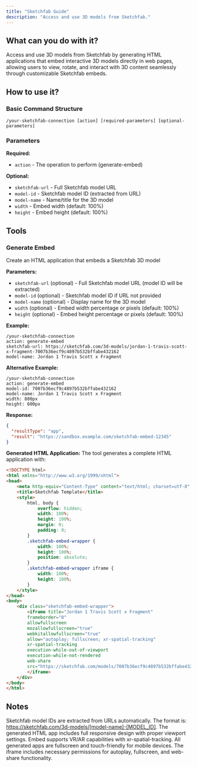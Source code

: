 ```yaml
---
title: "Sketchfab Guide"
description: "Access and use 3D models from Sketchfab."
---
```


## What can you do with it?

Access and use 3D models from Sketchfab by generating HTML applications that embed interactive 3D models directly in web pages, allowing users to view, rotate, and interact with 3D content seamlessly through customizable Sketchfab embeds.

## How to use it?

### Basic Command Structure
```
/your-sketchfab-connection [action] [required-parameters] [optional-parameters]
```

### Parameters

**Required:**

- `action` - The operation to perform (generate-embed)

**Optional:**

- `sketchfab-url` - Full Sketchfab model URL
- `model-id` - Sketchfab model ID (extracted from URL)
- `model-name` - Name/title for the 3D model
- `width` - Embed width (default: 100%)
- `height` - Embed height (default: 100%)

## Tools

### Generate Embed
Create an HTML application that embeds a Sketchfab 3D model

**Parameters:**
- `sketchfab-url` (optional) - Full Sketchfab model URL (model ID will be extracted)
- `model-id` (optional) - Sketchfab model ID if URL not provided
- `model-name` (optional) - Display name for the 3D model
- `width` (optional) - Embed width percentage or pixels (default: 100%)
- `height` (optional) - Embed height percentage or pixels (default: 100%)

**Example:**
```
/your-sketchfab-connection
action: generate-embed
sketchfab-url: https://sketchfab.com/3d-models/jordan-1-travis-scott-x-fragment-7007b36ecf9c4897b532bffabe432162
model-name: Jordan 1 Travis Scott x Fragment
```

**Alternative Example:**
```
/your-sketchfab-connection
action: generate-embed
model-id: 7007b36ecf9c4897b532bffabe432162
model-name: Jordan 1 Travis Scott x Fragment
width: 800px
height: 600px
```

**Response:**
```json
{
  "resultType": "app",
  "result": "https://sandbox.example.com/sketchfab-embed-12345"
}
```

**Generated HTML Application:**
The tool generates a complete HTML application with:

```html
<!DOCTYPE html>
<html xmlns="http://www.w3.org/1999/xhtml">
<head>
    <meta http-equiv="Content-Type" content="text/html; charset=utf-8" />
    <title>Sketchfab Template</title>
    <style>
        html, body {
            overflow: hidden;
            width: 100%;
            height: 100%;
            margin: 0;
            padding: 0;
        }
        .sketchfab-embed-wrapper {
            width: 100%;
            height: 100%;
            position: absolute;
        }
        .sketchfab-embed-wrapper iframe {
            width: 100%;
            height: 100%;
        }
    </style>
</head>
<body>
    <div class="sketchfab-embed-wrapper">
        <iframe title="Jordan 1 Travis Scott x Fragment" 
        frameborder="0" 
        allowfullscreen 
        mozallowfullscreen="true" 
        webkitallowfullscreen="true" 
        allow="autoplay; fullscreen; xr-spatial-tracking" 
        xr-spatial-tracking 
        execution-while-out-of-viewport 
        execution-while-not-rendered 
        web-share 
        src="https://sketchfab.com/models/7007b36ecf9c4897b532bffabe432162/embed">
        </iframe>
    </div>
</body>
</html>
```

## Notes

Sketchfab model IDs are extracted from URLs automatically. The format is: https://sketchfab.com/3d-models/[model-name]-[MODEL_ID]. The generated HTML app includes full responsive design with proper viewport settings. Embed supports VR/AR capabilities with xr-spatial-tracking. All generated apps are fullscreen and touch-friendly for mobile devices. The iframe includes necessary permissions for autoplay, fullscreen, and web-share functionality. 